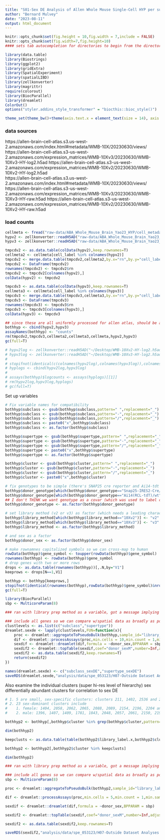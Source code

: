 ```yaml
---
title: "S01-Sex DE Analysis of Allen Whole Mouse Single-Cell HYP per subclass or supertype"
author: "Bernard Mulvey"
date: "2023-08-11"
output: html_document
---
```


```r
knitr::opts_chunk$set(fig.height = 10,fig.width = 7,include = FALSE)
knitr::opts_chunk$set(fig.width=7,fig.height=10)
#### sets tab autocompletion for directories to begin from the directory containing the .Rproj session, instead of the script's directory if different

library(data.table)
library(Biostrings)
library(ggplot2)
library(gridExtra)
library(SpatialExperiment)
library(spatialLIBD)
library(zellkonverter)
library(magrittr)
require(colorout)
library(BiocParallel)
library(dreamlet)
ColorOut()
options("styler.addins_style_transformer" = "biocthis::bioc_style()")

theme_set(theme_bw()+theme(axis.text.x = element_text(size = 14), axis.title.x = element_text(size = 16), axis.text.y = element_text(size = 14), axis.title.y = element_text(size =16), plot.title = element_text(size = 20,hjust=0.5), strip.text = element_text(size=18), legend.text = element_text(size=10), legend.title = element_text(size=11,hjust=0.5)))
```

### data sources
https://allen-brain-cell-atlas.s3.us-west-2.amazonaws.com/index.html#metadata/WMB-10X/20230630/views/
https://allen-brain-cell-atlas.s3-us-west-2.amazonaws.com/expression_matrices/WMB-10Xv3/20230630/WMB-10Xv3-HY-log2.h5ad
https://allen-brain-cell-atlas.s3-us-west-2.amazonaws.com/expression_matrices/WMB-10Xv2/20230630/WMB-10Xv2-HY-log2.h5ad  
https://allen-brain-cell-atlas.s3.us-west-2.amazonaws.com/index.html#metadata/WMB-10X/20230630/views/
https://allen-brain-cell-atlas.s3-us-west-2.amazonaws.com/expression_matrices/WMB-10Xv3/20230630/WMB-10Xv3-HY-raw.h5ad
https://allen-brain-cell-atlas.s3-us-west-2.amazonaws.com/expression_matrices/WMB-10Xv2/20230630/WMB-10Xv2-HY-raw.h5ad 


### load counts
```r
cellmeta <- fread("raw-data/ABA_Whole_Mouse_Brain_Yao23_HYP/cell_metadata_with_cluster_annotation.csv")
hypv2 <- zellkonverter::readH5AD("raw-data/ABA_Whole_Mouse_Brain_Yao23_HYP/WMB-10Xv2-HY-raw.h5ad")
hypv3 <- zellkonverter::readH5AD("raw-data/ABA_Whole_Mouse_Brain_Yao23_HYP/WMB-10Xv3-HY-raw.h5ad")

tmpcdv2 <- as.data.table(colData(hypv2),keep.rownames=T)
cellmeta2 <- cellmeta[cell_label %in% colnames(hypv2)]
tmpcdv2 <- merge.data.table(tmpcdv2,cellmeta2,by.x="rn",by.y="cell_label")
tmpcdv2 <- DataFrame(tmpcdv2)
rownames(tmpcdv2) <- tmpcdv2$rn
tmpcdv2 <- tmpcdv2[colnames(hypv2),]
colData(hypv2) <- tmpcdv2

tmpcdv3 <- as.data.table(colData(hypv3),keep.rownames=T)
cellmeta3 <- cellmeta[cell_label %in% colnames(hypv3)]
tmpcdv3 <- merge.data.table(tmpcdv3,cellmeta3,by.x="rn",by.y="cell_label")
tmpcdv3 <- DataFrame(tmpcdv3)
rownames(tmpcdv3) <- tmpcdv3$rn
tmpcdv3 <- tmpcdv3[colnames(hypv3),]
colData(hypv3) <- tmpcdv3

## since these are all uniformly processed for allen atlas, should be able to join them up...
bothhyp <- cbind(hypv2,hypv3)
assayNames(bothhyp) <- "counts"
rm(tmpcdv2,tmpcdv3,cellmeta2,cellmeta3,cellmeta,hypv2,hypv3)
gc(full=T)
```

```r
# hypv2log <- zellkonverter::readH5AD("~/Desktop/WMB-10Xv2-HY-log2.h5ad")
# hypv3log <- zellkonverter::readH5AD("~/Desktop/WMB-10Xv3-HY-log2.h5ad")
# 
# stopifnot(identical(c(colnames(hypv2log),colnames(hypv3log)),colnames(bothhyp)))
# hyplogs <- cbind(hypv2log,hypv3log)
# 
# assays(bothhyp)$logcounts <- assays(hyplogs)[[1]]
# rm(hypv2log,hypv3log,hyplogs)
# gc(full=T)
```

Set up variables
```r
# Fix variable names for compatibility
bothhyp$subclass <- gsub(bothhyp$subclass,pattern=" ",replacement="_")
bothhyp$subclass <- gsub(bothhyp$subclass,pattern="-",replacement="_")
bothhyp$subclass <- gsub(bothhyp$subclass,pattern="/",replacement="_")
bothhyp$subclass <- paste0("x",bothhyp$subclass)
bothhyp$subclass <- as.factor(bothhyp$subclass)

bothhyp$supertype <- gsub(bothhyp$supertype,pattern=" ",replacement="_")
bothhyp$supertype <- gsub(bothhyp$supertype,pattern="-",replacement="_")
bothhyp$supertype <- gsub(bothhyp$supertype,pattern="/",replacement="_")
bothhyp$supertype <- paste0("x",bothhyp$supertype)
bothhyp$supertype <- as.factor(bothhyp$supertype)

bothhyp$cluster <- gsub(bothhyp$cluster,pattern=" ",replacement="_")
bothhyp$cluster <- gsub(bothhyp$cluster,pattern="-",replacement="_")
bothhyp$cluster <- gsub(bothhyp$cluster,pattern="/",replacement="_")
bothhyp$cluster <- paste0("x",bothhyp$cluster)

# fix genotypes to be simple (there's SNAP25 cre reporter and Ai14-tdt wt) so wew can also use them as a covariate
bothhyp$donor_genotype[which(bothhyp$donor_genotype=="Snap25-IRES2-Cre/wt;Ai14(RCL-tdT)/wt")] <- "snapTdt"
bothhyp$donor_genotype[which(bothhyp$donor_genotype=="Ai14(RCL-tdT)/wt")] <- "wtTdt"
## I don't THINK we want genotype as a covar (which was used to label cells for sorting and collection across several different genotypes across the larger dataset) as a covariate--its going to be confounded with cell type in this case (all cells or neurons only). but let's set it up in case
bothhyp$donor_genotype <- as.factor(bothhyp$donor_genotype)

# set library method (v2 or v3) as factor (which needs a leading character not digit) so we can control for it
bothhyp$library_method[which(bothhyp$library_method=="10Xv2")] <- "v2"
bothhyp$library_method[which(bothhyp$library_method=="10Xv3")] <- "v3"
bothhyp$library_method <- as.factor(bothhyp$library_method)

# and sex as a factor
bothhyp$donor_sex <- as.factor(bothhyp$donor_sex)

# make rownamnes capitalized symbols so we can cross-map to human
rowData(bothhyp)$gene_symbol <- toupper(rowData(bothhyp)$gene_symbol)
rownames(bothhyp) <- rowData(bothhyp)$gene_symbol
# drop genes with two or more rows
drops <- as.data.table(rownames(bothhyp))[,.N,by="V1"]
keeprows <- drops[N==1,V1]

bothhyp <- bothhyp[keeprows,]
stopifnot(identical(rownames(bothhyp),rowData(bothhyp)$gene_symbol)&nrow(bothhyp)==length(unique(rownames(bothhyp))))
gc(full=T)
```

```r
library(BiocParallel)
sbp <- MulticoreParam(8)

### ran with library prep method as a variable, got a message implying singularity for this variable which errors out the run. which confirms the Yao paper's claim that lib prep method did not influence results.

### include all genes so we can compare w/spatial data as broadly as possible (min_count=1).
clustlevels <- as.list(c("subclass","supertype"))
dreamlet.sexde <- lapply(clustlevels,FUN=function(x){
    proc <- dreamlet::aggregateToPseudoBulk(bothhyp,sample_id="library_label.x",cluster_id = x,BPPARAM = sbp)
    dif <- dreamlet::processAssays(proc,min.cells = 10,min.count = 1,min.samples = 4,min.prop = 0.4,normalize.method = "TMM",useCountsWeights = T,BPPARAM = sbp,formula = ~donor_sex)
    sexdif <- dreamlet::dreamlet(dif,formula = ~donor_sex,BPPARAM = sbp)
    sexdif2 <- dreamlet::topTable(sexdif,coef="donor_sexM",number=Inf,adjust.method ="BH")
    sexdif2 <- as.data.table(sexdif2,keep.rownames=T)
    return(sexdif2)
})

names(dreamlet.sexde) <- c("subclass_sexDE","supertype_sexDE")
saveRDS(dreamlet.sexde,"analysis/data/spe_053123/H07-Outside Dataset Analyses and Comparisons/01-ABA-Yao23-HYPscell_subclass-or-supertype_dreamlet-sexDE.RDS")
```


Also examine the individual clusters (super hi-res level of hierarchy) sex differentially abundant clusters for correlation to sex DE
```r
# 1. 5 are small, sex-specific clusters: clusters 211, 1402, 2536 and 2538 are male-specific and cluster 2207 is female-specific.
# 2. 23 sex-dominant clusters include
#    1. female: 1404, 2058, 2062, 2065, 2088, 2089, 2154, 2196, 2204 and 3612, 
#    2. male: 1396, 1407, 1409, 1781, 1843, 2048, 2057, 2061, 2150, 2195, 3359, 3716 and 3952

bothhyp2 <- bothhyp[,bothhyp$cluster %in% grep(bothhyp$cluster,pattern="^x211_|1402|2536|2538|2207|1404|2058|2062|2065|2088|2089|2154|2196|2204|3612|1396|1407|1409|1781|1843|2048|2057|2061|2150|2195|3359|3716|3952",value=T)]

dim(bothhyp2)

keepclusts <- as.data.table(table(bothhyp2$library_label.x,bothhyp2$cluster))[N>4,.N,by="V2"]$V2

bothhyp2 <- bothhyp2[,bothhyp2$cluster %in% keepclusts]

dim(bothhyp2)

### ran with library prep method as a variable, got a message implying singularity for this variable which errors out the run. which confirms the Yao paper's claim that lib prep method did not influence results.

### include all genes so we can compare w/spatial data as broadly as possible (min_count=1).
sbp <- MulticoreParam(8)

proc <- dreamlet::aggregateToPseudoBulk(bothhyp2,sample_id="library_label.x",cluster_id = "cluster",BPPARAM = sbp)

dif <- dreamlet::processAssays(proc,min.cells = 5,min.count = 1,min.samples = 4,min.prop = 0.5,normalize.method = "TMM",useCountsWeights = T,BPPARAM = sbp,formula = ~donor_sex)

sexdif <- dreamlet::dreamlet(dif,formula = ~donor_sex,BPPARAM = sbp)

sexdif2 <- dreamlet::topTable(sexdif,coef="donor_sexM",number=Inf,adjust.method ="BH")

sexdif2 <- as.data.table(sexdif2,keep.rownames=T)

saveRDS(sexdif2,"analysis/data/spe_053123/H07-Outside Dataset Analyses and Comparisons/01-ABA-Yao23-HYPscell-sexdiffabundantclusters_dreamlet-sexDE.RDS")

```
